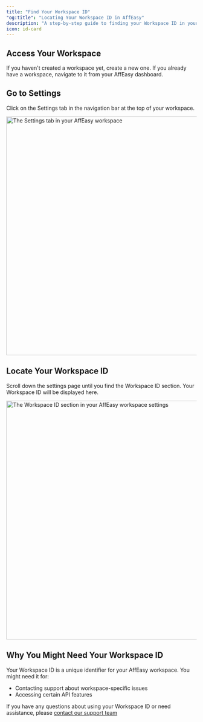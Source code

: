 ```yaml
---
title: "Find Your Workspace ID"
"og:title": "Locating Your Workspace ID in AffEasy"
description: "A step-by-step guide to finding your Workspace ID in your AffEasy account"
icon: id-card
---
```


## Access Your Workspace

If you haven't created a workspace yet, create a new one.
If you already have a workspace, navigate to it from your AffEasy dashboard.

## Go to Settings

Click on the Settings tab in the navigation bar at the top of your workspace.

<Frame>
  <img
    className="rounded-lg border border-gray-100"
    src="/images/workspace/settings-tab.png"
    alt="The Settings tab in your AffEasy workspace"
    width="1200"
    height="630"
  />
</Frame>

## Locate Your Workspace ID

Scroll down the settings page until you find the Workspace ID section.
Your Workspace ID will be displayed here.

<Frame>
  <img
    className="rounded-lg border border-gray-100"
    src="/images/workspace/workspace-id-section.png"
    alt="The Workspace ID section in your AffEasy workspace settings"
    width="1200"
    height="630"
  />
</Frame>

## Why You Might Need Your Workspace ID

Your Workspace ID is a unique identifier for your AffEasy workspace. You might need it for:

- Contacting support about workspace-specific issues
- Accessing certain API features

If you have any questions about using your Workspace ID or need assistance, please [contact our support team](mailto:support@affeasy.link)
